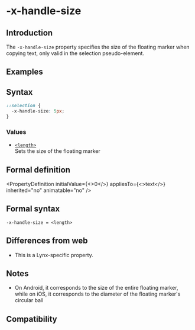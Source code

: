 # -x-handle-size

## Introduction

The `-x-handle-size` property specifies the size of the floating marker when copying text, only valid in the selection pseudo-element.

## Examples


<Go
  example="css-api"
  defaultFile="src/-x-handle-size/App.tsx"
  img="https://lf-lynx.tiktok-cdns.com/obj/lynx-artifacts-oss-sg/lynx-website/assets/doc/css/-x-handle-size.jpg"
  defaultEntryFile="dist/-x-handle-size.lynx.bundle"
  entry="src/-x-handle-size"
/>

## Syntax

```css
::selection {
  -x-handle-size: 5px;
}
```

### Values

- [`<length>`](/api/css/data-type/length.mdx)<br/>
  Sets the size of the floating marker

## Formal definition


<PropertyDefinition
  initialValue={<>0</>}
  appliesTo={<>text</>}
  inherited="no"
  animatable="no"
/>

## Formal syntax

```
-x-handle-size = <length>
```

## Differences from web

- This is a Lynx-specific property.

## Notes

- On Android, it corresponds to the size of the entire floating marker, while on iOS, it corresponds to the diameter of the floating marker's circular ball

## Compatibility


<LegacyCompatTable metadata="css/properties/-x-handle-size" />
